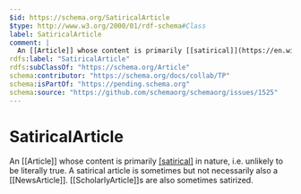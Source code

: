 ```yaml
---
$id: https://schema.org/SatiricalArticle
$type: http://www.w3.org/2000/01/rdf-schema#Class
label: SatiricalArticle
comment: |
  An [[Article]] whose content is primarily [[satirical]](https://en.wikipedia.org/wiki/Satire) in nature, i.e. unlikely to be literally true. A satirical article is sometimes but not necessarily also a [[NewsArticle]]. [[ScholarlyArticle]]s are also sometimes satirized.
rdfs:label: "SatiricalArticle"
rdfs:subClassOf: "https://schema.org/Article"
schema:contributor: "https://schema.org/docs/collab/TP"
schema:isPartOf: "https://pending.schema.org"
schema:source: "https://github.com/schemaorg/schemaorg/issues/1525"
---
```


# SatiricalArticle

An [[Article]] whose content is primarily [[satirical]](https://en.wikipedia.org/wiki/Satire) in nature, i.e. unlikely to be literally true. A satirical article is sometimes but not necessarily also a [[NewsArticle]]. [[ScholarlyArticle]]s are also sometimes satirized.

